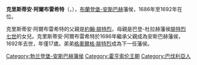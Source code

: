{{Multiple issues|
{{Expand language|1=en|time=2021-01-22T02:54:45+00:00}}
{{Unreferenced|time=2021-01-22T02:54:45+00:00}}
}}
'''克里斯蒂安·阿爾布雷希特'''（{{lang-de|Christian Albrecht}}，{{bd|1675年|9月18日|1692年|10月16日}}），[[布蘭登堡-安斯巴赫|布蘭登堡-安斯巴赫]]藩侯，1686年至1692年在位。

克里斯蒂安·阿爾布雷希特的父親是[[約翰·腓特烈_(布蘭登堡-安斯巴赫)|約翰·腓特烈]]，母親是巴登-杜拉赫藩侯[[弗里德里希七世·马格努斯_(巴登-杜拉赫)|腓特烈七世]]的女兒{{le|約翰娜·伊莉莎白 (巴登-杜拉赫)|Johanna Elisabeth of Baden-Durlach|約翰娜·伊莉莎白}}。克里斯蒂安·阿爾布雷希特於1686年繼承父親成為安斯巴赫藩侯，1692年去世，年僅17歲。弟弟[[格奧爾格·腓特烈二世|格奧爾格·腓特烈]]成為下一任藩侯。

{{DEFAULTSORT: Christian Albrecht}}
[[Category:勃兰登堡-安斯巴赫藩侯|Category:勃兰登堡-安斯巴赫藩侯]]
[[Category:霍亨索伦王朝|Category:霍亨索伦王朝]]
[[Category:巴伐利亞人|Category:巴伐利亞人]]